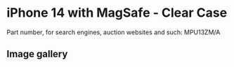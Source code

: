 # iPhone 14  with MagSafe - Clear Case

Part number, for search engines, auction websites and such: MPU13ZM/A

## Image gallery

<div style={{ width: "768px" }}>
  <GalleryComponent
    images={[
      {
        original: "/everysource/MPU13",
        thumbnail: "/everypreview/MPU13",
      },
      {
        original: "/everysource/MPU13_AV1",
        thumbnail: "/everypreview/MPU13_AV1",
      },
      {
        original: "/everysource/MPU13_AV2",
        thumbnail: "/everypreview/MPU13_AV2",
      },
      {
        original: "/everysource/MPU13_AV3",
        thumbnail: "/everypreview/MPU13_AV3",
      },
      {
        original: "/everysource/MPU13_AV4",
        thumbnail: "/everypreview/MPU13_AV4",
      },
      {
        original: "/everysource/MPU13_AV5",
        thumbnail: "/everypreview/MPU13_AV5",
      },
      {
        original: "/everysource/MPU13_AV6",
        thumbnail: "/everypreview/MPU13_AV6",
      },
      {
        original: "/everysource/MPU13_AV7",
        thumbnail: "/everypreview/MPU13_AV7",
      }
    ]}
  />
</div>